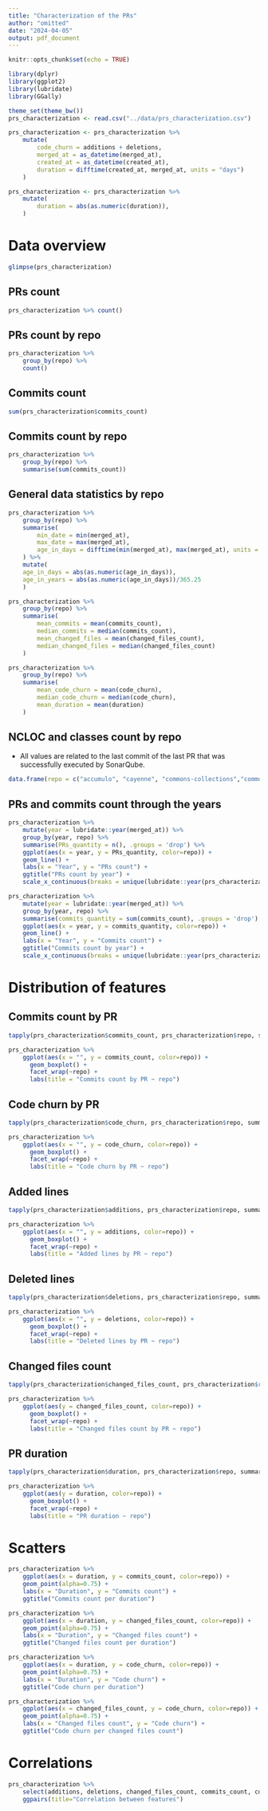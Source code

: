```yaml
---
title: "Characterization of the PRs"
author: "omitted"
date: "2024-04-05"
output: pdf_document
---
```


```r
knitr::opts_chunk$set(echo = TRUE)

library(dplyr)
library(ggplot2)
library(lubridate)
library(GGally)

theme_set(theme_bw())
prs_characterization <- read.csv("../data/prs_characterization.csv")

prs_characterization <- prs_characterization %>%
    mutate(
        code_churn = additions + deletions,
        merged_at = as_datetime(merged_at),
        created_at = as_datetime(created_at),
        duration = difftime(created_at, merged_at, units = "days")
    )

prs_characterization <- prs_characterization %>%
    mutate(
        duration = abs(as.numeric(duration)),
    )
```

# Data overview

```r
glimpse(prs_characterization)
```

## PRs count

```r
prs_characterization %>% count()
```

## PRs count by repo

```r
prs_characterization %>%
    group_by(repo) %>%
    count()
```

## Commits count

```r
sum(prs_characterization$commits_count)
```

## Commits count by repo

```r
prs_characterization %>%
    group_by(repo) %>%
    summarise(sum(commits_count))
```

## General data statistics by repo

```r
prs_characterization %>%
    group_by(repo) %>%
    summarise(
        min_date = min(merged_at),
        max_date = max(merged_at),
        age_in_days = difftime(min(merged_at), max(merged_at), units = "days")
    ) %>%
    mutate(
    age_in_days = abs(as.numeric(age_in_days)),
    age_in_years = abs(as.numeric(age_in_days))/365.25
    )

prs_characterization %>%
    group_by(repo) %>%
    summarise(
        mean_commits = mean(commits_count),
        median_commits = median(commits_count),
        mean_changed_files = mean(changed_files_count),
        median_changed_files = median(changed_files_count)
    )

prs_characterization %>%
    group_by(repo) %>%
    summarise(
        mean_code_churn = mean(code_churn),
        median_code_churn = median(code_churn),
        mean_duration = mean(duration)
    )
```

## NCLOC and classes count by repo

* All values are related to the last commit of the last PR that was successfully executed by SonarQube.

```r
data.frame(repo = c("accumulo", "cayenne", "commons-collections","commons-io", "commons-lang", "helix", "httpcomponents-client", "maven-surefire", "opennlp", "struts", "wicket", "zookeeper"), NCLOC = c(440441, 318428, 67690, 30501, 95929, 189487, 76964, 110481, 155900, 234331, 251505, 131712), classes = c(5164, 4716, 839, 288, 918, 2106, 879, 3036, 2478, 3419, 5254, 1542))
```

## PRs and commits count through the years

```r
prs_characterization %>%
    mutate(year = lubridate::year(merged_at)) %>%
    group_by(year, repo) %>%
    summarise(PRs_quantity = n(), .groups = 'drop') %>%
    ggplot(aes(x = year, y = PRs_quantity, color=repo)) + 
    geom_line() +
    labs(x = "Year", y = "PRs count") + 
    ggtitle("PRs count by year") +
    scale_x_continuous(breaks = unique(lubridate::year(prs_characterization$merged_at)))

prs_characterization %>%
    mutate(year = lubridate::year(merged_at)) %>%
    group_by(year, repo) %>%
    summarise(commits_quantity = sum(commits_count), .groups = 'drop') %>%
    ggplot(aes(x = year, y = commits_quantity, color=repo)) + 
    geom_line() +
    labs(x = "Year", y = "Commits count") + 
    ggtitle("Commits count by year") +
    scale_x_continuous(breaks = unique(lubridate::year(prs_characterization$merged_at)))
```

# Distribution of features

## Commits count by PR

```r
tapply(prs_characterization$commits_count, prs_characterization$repo, summary)

prs_characterization %>%
    ggplot(aes(x = "", y = commits_count, color=repo)) +
      geom_boxplot() +
      facet_wrap(~repo) +
      labs(title = "Commits count by PR ~ repo")
```

## Code churn by PR

```r
tapply(prs_characterization$code_churn, prs_characterization$repo, summary)

prs_characterization %>%
    ggplot(aes(x = "", y = code_churn, color=repo)) +
      geom_boxplot() +
      facet_wrap(~repo) +
      labs(title = "Code churn by PR ~ repo")
```

## Added lines

```r
tapply(prs_characterization$additions, prs_characterization$repo, summary)

prs_characterization %>%
    ggplot(aes(x = "", y = additions, color=repo)) +
      geom_boxplot() +
      facet_wrap(~repo) +
      labs(title = "Added lines by PR ~ repo")
```

## Deleted lines

```r
tapply(prs_characterization$deletions, prs_characterization$repo, summary)

prs_characterization %>%
    ggplot(aes(x = "", y = deletions, color=repo)) +
      geom_boxplot() +
      facet_wrap(~repo) +
      labs(title = "Deleted lines by PR ~ repo")
```

## Changed files count

```r
tapply(prs_characterization$changed_files_count, prs_characterization$repo, summary)

prs_characterization %>%
    ggplot(aes(y = changed_files_count, color=repo)) +
      geom_boxplot() +
      facet_wrap(~repo) +
      labs(title = "Changed files count by PR ~ repo")
```

## PR duration

```r
tapply(prs_characterization$duration, prs_characterization$repo, summary)

prs_characterization %>%
    ggplot(aes(y = duration, color=repo)) +
      geom_boxplot() +
      facet_wrap(~repo) +
      labs(title = "PR duration ~ repo")
```

# Scatters

```r
prs_characterization %>%
    ggplot(aes(x = duration, y = commits_count, color=repo)) + 
    geom_point(alpha=0.75) +
    labs(x = "Duration", y = "Commits count") + 
    ggtitle("Commits count per duration")

prs_characterization %>%
    ggplot(aes(x = duration, y = changed_files_count, color=repo)) + 
    geom_point(alpha=0.75) +
    labs(x = "Duration", y = "Changed files count") + 
    ggtitle("Changed files count per duration")

prs_characterization %>%
    ggplot(aes(x = duration, y = code_churn, color=repo)) + 
    geom_point(alpha=0.75) +
    labs(x = "Duration", y = "Code churn") + 
    ggtitle("Code churn per duration")

prs_characterization %>%
    ggplot(aes(x = changed_files_count, y = code_churn, color=repo)) + 
    geom_point(alpha=0.75) +
    labs(x = "Changed files count", y = "Code churn") + 
    ggtitle("Code churn per changed files count")
```

# Correlations

```r
prs_characterization %>%
    select(additions, deletions, changed_files_count, commits_count, code_churn, duration) %>%
    ggpairs(title="Correlation between features")
```
